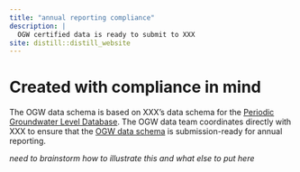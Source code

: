 ```yaml
---
title: "annual reporting compliance"
description: |
  OGW certified data is ready to submit to XXX
site: distill::distill_website
---
```


# Created with compliance in mind

The OGW data schema is based on XXX's data schema for the [Periodic Groundwater Level Database](https://data.cnra.ca.gov/dataset/periodic-groundwater-level-measurements). The OGW data team coordinates directly with XXX to ensure that the [OGW data schema](data-schema.html) is submission-ready for annual reporting.  

*need to brainstorm how to illustrate this and what else to put here*